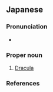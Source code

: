 ==Japanese==
{{wikipedia|lang=ja}}

===Pronunciation===
* {{ja-pron|ドラキュラ|acc=0|acc_ref=NHK}}

===Proper noun===
{{ja-pos|proper}}

# [[Dracula]]

===References===
<references/>